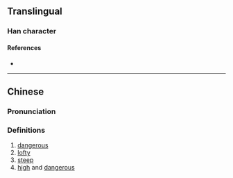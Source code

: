 {{character info/new}}
==Translingual==

===Han character===
{{Han char|rn=9|rad=人|as=12|sn=14|four=|canj=OMJK,ONJK|ids=⿰亻敢}}

====References====
* {{Han ref|kx=0117.150|hdz=10216.130|uh=3488|ud=13448}}

----

==Chinese==
{{zh-forms}}

===Pronunciation===
{{zh-pron
|m=hàn
|c=hon6
|mc=y
|oc=
|ma=
|cat=a
}}

===Definitions===
{{zh-hanzi}}

# [[dangerous]]
# [[lofty]]
# [[steep]]
# [[high]] and [[dangerous]]